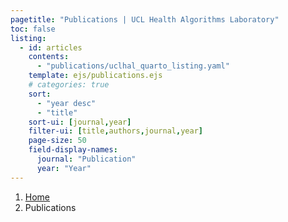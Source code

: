 ```yaml
---
pagetitle: "Publications | UCL Health Algorithms Laboratory"
toc: false
listing:
  - id: articles
    contents:
      - "publications/uclhal_quarto_listing.yaml"
    template: ejs/publications.ejs
    # categories: true
    sort:
      - "year desc"
      - "title"
    sort-ui: [journal,year]
    filter-ui: [title,authors,journal,year]
    page-size: 50
    field-display-names: 
      journal: "Publication"
      year: "Year"
---
```


```{=html}
<nav aria-label="breadcrumb">
  <ol class="breadcrumb">
    <li class="breadcrumb-item"><a href="index.html">Home</a></li>
    <li class="breadcrumb-item active" aria-current="page">Publications</li>
  </ol>
</nav>
```


:::{#articles}
:::

